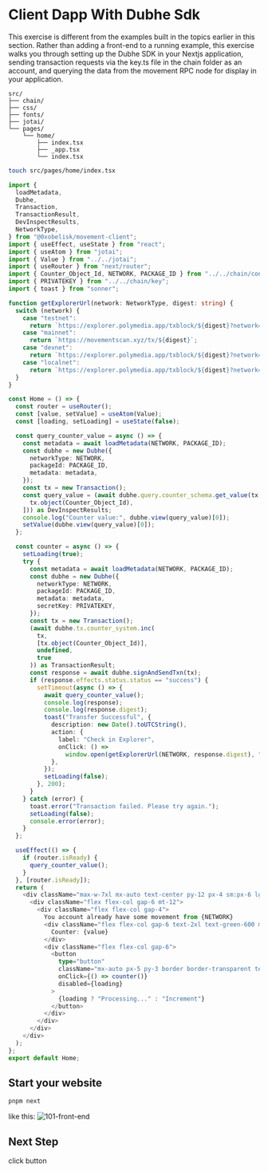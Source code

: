 # Client Dapp With Dubhe Sdk

This exercise is different from the examples built in the topics earlier in this section. Rather than adding a front-end to a running example, this exercise walks you through setting up the Dubhe SDK in your Nextjs application, sending transaction requests via the key.ts file in the chain folder as an account, and querying the data from the movement RPC node for display in your application.

```
src/
├── chain/
├── css/
├── fonts/
├── jotai/
└── pages/
    └── home/
        ├── index.tsx
        ├── _app.tsx
        └── index.tsx
```

```bash
touch src/pages/home/index.tsx
```

```typescript
import {
  loadMetadata,
  Dubhe,
  Transaction,
  TransactionResult,
  DevInspectResults,
  NetworkType,
} from "@0xobelisk/movement-client";
import { useEffect, useState } from "react";
import { useAtom } from "jotai";
import { Value } from "../../jotai";
import { useRouter } from "next/router";
import { Counter_Object_Id, NETWORK, PACKAGE_ID } from "../../chain/config";
import { PRIVATEKEY } from "../../chain/key";
import { toast } from "sonner";

function getExplorerUrl(network: NetworkType, digest: string) {
  switch (network) {
    case "testnet":
      return `https://explorer.polymedia.app/txblock/${digest}?network=${network}`;
    case "mainnet":
      return `https://movementscan.xyz/tx/${digest}`;
    case "devnet":
      return `https://explorer.polymedia.app/txblock/${digest}?network=${network}`;
    case "localnet":
      return `https://explorer.polymedia.app/txblock/${digest}?network=local`;
  }
}

const Home = () => {
  const router = useRouter();
  const [value, setValue] = useAtom(Value);
  const [loading, setLoading] = useState(false);

  const query_counter_value = async () => {
    const metadata = await loadMetadata(NETWORK, PACKAGE_ID);
    const dubhe = new Dubhe({
      networkType: NETWORK,
      packageId: PACKAGE_ID,
      metadata: metadata,
    });
    const tx = new Transaction();
    const query_value = (await dubhe.query.counter_schema.get_value(tx, [
      tx.object(Counter_Object_Id),
    ])) as DevInspectResults;
    console.log("Counter value:", dubhe.view(query_value)[0]);
    setValue(dubhe.view(query_value)[0]);
  };

  const counter = async () => {
    setLoading(true);
    try {
      const metadata = await loadMetadata(NETWORK, PACKAGE_ID);
      const dubhe = new Dubhe({
        networkType: NETWORK,
        packageId: PACKAGE_ID,
        metadata: metadata,
        secretKey: PRIVATEKEY,
      });
      const tx = new Transaction();
      (await dubhe.tx.counter_system.inc(
        tx,
        [tx.object(Counter_Object_Id)],
        undefined,
        true
      )) as TransactionResult;
      const response = await dubhe.signAndSendTxn(tx);
      if (response.effects.status.status == "success") {
        setTimeout(async () => {
          await query_counter_value();
          console.log(response);
          console.log(response.digest);
          toast("Transfer Successful", {
            description: new Date().toUTCString(),
            action: {
              label: "Check in Explorer",
              onClick: () =>
                window.open(getExplorerUrl(NETWORK, response.digest), "_blank"),
            },
          });
          setLoading(false);
        }, 200);
      }
    } catch (error) {
      toast.error("Transaction failed. Please try again.");
      setLoading(false);
      console.error(error);
    }
  };

  useEffect(() => {
    if (router.isReady) {
      query_counter_value();
    }
  }, [router.isReady]);
  return (
    <div className="max-w-7xl mx-auto text-center py-12 px-4 sm:px-6 lg:py-16 lg:px-8 flex-6">
      <div className="flex flex-col gap-6 mt-12">
        <div className="flex flex-col gap-4">
          You account already have some movement from {NETWORK}
          <div className="flex flex-col gap-6 text-2xl text-green-600 mt-6 ">
            Counter: {value}
          </div>
          <div className="flex flex-col gap-6">
            <button
              type="button"
              className="mx-auto px-5 py-3 border border-transparent text-base font-medium rounded-md text-white bg-indigo-600 hover:bg-indigo-700"
              onClick={() => counter()}
              disabled={loading}
            >
              {loading ? "Processing..." : "Increment"}
            </button>
          </div>
        </div>
      </div>
    </div>
  );
};
export default Home;
```

## Start your website

```bash
pnpm next
```

like this:
![101-front-end](/movement/101-front-end.png)

## Next Step

click button
